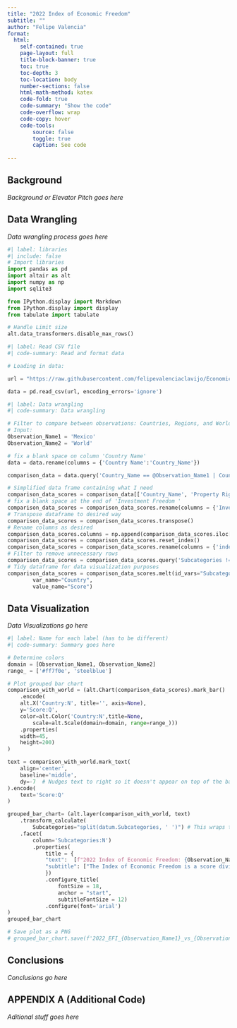 ```yaml
---
title: "2022 Index of Economic Freedom"
subtitle: ""
author: "Felipe Valencia"
format:
  html:
    self-contained: true
    page-layout: full
    title-block-banner: true
    toc: true
    toc-depth: 3
    toc-location: body
    number-sections: false
    html-math-method: katex
    code-fold: true
    code-summary: "Show the code"
    code-overflow: wrap
    code-copy: hover
    code-tools:
        source: false
        toggle: true
        caption: See code
    
---
```


## Background

_Background or Elevator Pitch goes here_

## Data Wrangling

_Data wrangling process goes here_

```python
#| label: libraries
#| include: false
# Import libraries
import pandas as pd
import altair as alt
import numpy as np
import sqlite3

from IPython.display import Markdown
from IPython.display import display
from tabulate import tabulate

# Handle Limit size
alt.data_transformers.disable_max_rows()
```

```python
#| label: Read CSV file
#| code-summary: Read and format data

# Loading in data:

url = "https://raw.githubusercontent.com/felipevalenciaclavijo/EconomicFreedomIndex/main/index2022_data.csv"

data = pd.read_csv(url, encoding_errors='ignore')
```


```python
#| label: Data wrangling
#| code-summary: Data wrangling

# Filter to compare between observations: Countries, Regions, and World
# Input:
Observation_Name1 = 'Mexico'
Observation_Name2 = 'World'

# fix a blank space on column 'Country Name' 
data = data.rename(columns = {'Country Name':'Country_Name'})

comparison_data = data.query('Country_Name == @Observation_Name1 | Country_Name == @Observation_Name2')

# Simplified data frame containing what I need
comparison_data_scores = comparison_data[['Country_Name', 'Property Rights', 'Judical Effectiveness', 'Government Integrity', 'Tax Burden', "Gov't Spending", 'Fiscal Health', 'Business Freedom', 'Labor Freedom', 'Monetary Freedom', 'Trade Freedom', 'Investment Freedom ', 'Financial Freedom']].reset_index()
# fix a blank space at the end of 'Investment Freedom ' 
comparison_data_scores = comparison_data_scores.rename(columns = {'Investment Freedom ':'Investment Freedom'})
# Transpose dataframe to desired way
comparison_data_scores = comparison_data_scores.transpose()
# Rename columns as desired
comparison_data_scores.columns = np.append(comparison_data_scores.iloc[1, :2], comparison_data_scores.columns[2:])
comparison_data_scores = comparison_data_scores.reset_index()
comparison_data_scores = comparison_data_scores.rename(columns = {'index':'Subcategories'})
# Filter to remove unnecessary rows
comparison_data_scores = comparison_data_scores.query('Subcategories != "index" & Subcategories != "Country_Name"')
# Tidy dataframe for data visualization purposes
comparison_data_scores = comparison_data_scores.melt(id_vars="Subcategories", 
        var_name="Country", 
        value_name="Score")
```

## Data Visualization

_Data Visualizations go here_

```python
#| label: Name for each label (has to be different)
#| code-summary: Summary goes here

# Determine colors
domain = [Observation_Name1, Observation_Name2]
range_ = ['#ff7f0e', 'steelblue']

# Plot grouped bar chart
comparison_with_world = (alt.Chart(comparison_data_scores).mark_bar()
    .encode(
    alt.X('Country:N', title='', axis=None),
    y='Score:Q',
    color=alt.Color('Country:N',title=None,
        scale=alt.Scale(domain=domain, range=range_)))
    .properties(
    width=45,
    height=200)
)

text = comparison_with_world.mark_text(
    align='center',
    baseline='middle',
    dy=-7  # Nudges text to right so it doesn't appear on top of the bar
).encode(
    text='Score:Q'
)

grouped_bar_chart= (alt.layer(comparison_with_world, text)
    .transform_calculate(
        Subcategories="split(datum.Subcategories, ' ')") # This wraps text
    .facet(
        column='Subcategories:N')
        .properties(
            title = {
            "text":  [f"2022 Index of Economic Freedom: {Observation_Name1} vs {Observation_Name2}"],
            "subtitle": ["The Index of Economic Freedom is a score divided into 12 subcategories used to determine the degree of Economic Freedom of Nations", ""]
            })
            .configure_title(
                fontSize = 18,
                anchor = "start", 
                subtitleFontSize = 12)
            .configure(font='arial')
)
grouped_bar_chart

# Save plot as a PNG
# grouped_bar_chart.save(f'2022_EFI_{Observation_Name1}_vs_{Observation_Name2}.svg')
```

## Conclusions

_Conclusions go here_

## APPENDIX A (Additional Code)

_Aditional stuff goes here_